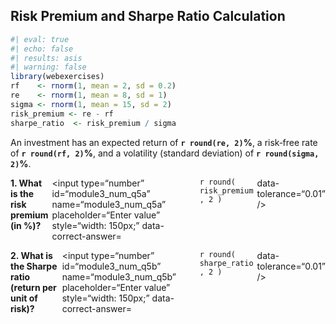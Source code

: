 ## Risk Premium and Sharpe Ratio Calculation

```r
#| eval: true
#| echo: false
#| results: asis
#| warning: false
library(webexercises)
rf    <- rnorm(1, mean = 2, sd = 0.2)
re    <- rnorm(1, mean = 8, sd = 1)
sigma <- rnorm(1, mean = 15, sd = 2)
risk_premium <- re - rf
sharpe_ratio  <- risk_premium / sigma
```

An investment has an expected return of **`r round(re, 2)`%**, a risk‑free rate of **`r round(rf, 2)`%**, and a volatility (standard deviation) of **`r round(sigma, 2)`%**.

::: {.question-block}

<form onsubmit="event.preventDefault();" style="display: flex; flex-direction: row; gap: 6px;">
<label for="module3_num_q5a"><strong>1. What is the risk premium (in %)?</strong></label>
  <!-- Two decimal places for the risk premium -->
  <input type="number" id="module3_num_q5a" name="module3_num_q5a" placeholder="Enter value" style="width: 150px;"
         data-correct-answer=`r round( risk_premium , 2 )` data-tolerance="0.01" />
</form>

<div id="feedback-module3_num_q5a" class="feedback" data-status="" style="display:none;">
✅ Risk premium = expected return − risk‑free rate = **`r round(risk_premium, 2)`**%.
</div>

:::

::: {.question-block}

<form onsubmit="event.preventDefault();" style="display: flex; flex-direction: row; gap: 6px;">
<label for="module3_num_q5b"><strong>2. What is the Sharpe ratio (return per unit of risk)?</strong></label>
  <!-- Two decimal places for the Sharpe ratio -->
  <input type="number" id="module3_num_q5b" name="module3_num_q5b" placeholder="Enter value" style="width: 150px;"
         data-correct-answer=`r round( sharpe_ratio , 2 )` data-tolerance="0.01" />
</form>

<div id="feedback-module3_num_q5b" class="feedback" data-status="" style="display:none;">
✅ Sharpe ratio = risk premium / volatility = **`r round(sharpe_ratio, 2)`**.
</div>

:::
